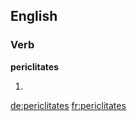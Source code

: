 ==English==

===Verb===
'''periclitates'''

# {{third-person singular of|[[periclitate]]}}

[[de:periclitates]]
[[fr:periclitates]]